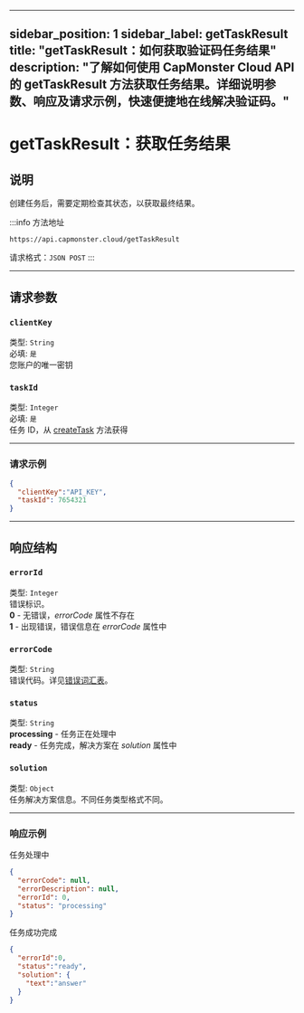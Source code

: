﻿---

sidebar_position: 1
sidebar_label: getTaskResult
title: "getTaskResult：如何获取验证码任务结果"
description: "了解如何使用 CapMonster Cloud API 的 getTaskResult 方法获取任务结果。详细说明参数、响应及请求示例，快速便捷地在线解决验证码。"
---


<ArticleHead slug="api/methods/get-task-result" />

# getTaskResult：获取任务结果

## **说明**

创建任务后，需要定期检查其状态，以获取最终结果。

:::info 方法地址

```http
https://api.capmonster.cloud/getTaskResult
```

请求格式：`JSON POST`
:::

---

## 请求参数

### `clientKey`

类型: `String` <br />
必填: `是`<br />
您账户的唯一密钥

### `taskId`

类型: `Integer` <br />
必填: `是`<br />
任务 ID，从 [createTask](./create-task.md) 方法获得

---

### 请求示例

```json
{
  "clientKey":"API_KEY",
  "taskId": 7654321
}
```

---

## 响应结构

### `errorId`

类型: `Integer` <br />
错误标识。<br />**0** - 无错误，*errorCode* 属性不存在<br />**1** - 出现错误，错误信息在 *errorCode* 属性中

### `errorCode`

类型: `String` <br />
错误代码。详见[错误词汇表](../api-errors.md)。

### `status`

类型: `String` <br />
**processing** - 任务正在处理中<br />**ready** - 任务完成，解决方案在 *solution* 属性中

### `solution`

类型: `Object` <br />
任务解决方案信息。不同任务类型格式不同。

---

### 响应示例

任务处理中

```json
{
  "errorCode": null,
  "errorDescription": null,
  "errorId": 0,
  "status": "processing"
}
```

任务成功完成

```json
{
  "errorId":0,
  "status":"ready",
  "solution": {
    "text":"answer"
  }
}
```
